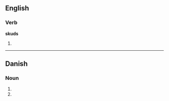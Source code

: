 ==English==

===Verb===
'''skuds'''

# {{third-person singular of|[[skud]]}}

----

==Danish==

===Noun===
{{infl|da|noun form|g=n}}

# {{form of|genitive singular indefinite|skud|lang=Danish}}
# {{form of|genitive plural indefinite|skud|lang=Danish}}